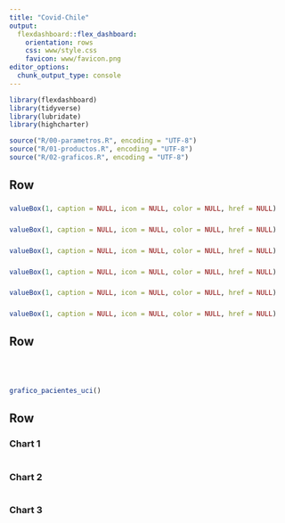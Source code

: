 ```yaml
---
title: "Covid-Chile"
output: 
  flexdashboard::flex_dashboard:
    orientation: rows
    css: www/style.css
    favicon: www/favicon.png    
editor_options: 
  chunk_output_type: console
---
```


```r
library(flexdashboard)
library(tidyverse)
library(lubridate)
library(highcharter)

source("R/00-parametros.R", encoding = "UTF-8")
source("R/01-productos.R", encoding = "UTF-8")
source("R/02-graficos.R", encoding = "UTF-8")
```

Row {data-height=200}
-----------------------------------------------------------------------

### 

```r
valueBox(1, caption = NULL, icon = NULL, color = NULL, href = NULL)
```

### 

```r
valueBox(1, caption = NULL, icon = NULL, color = NULL, href = NULL)
```

### 

```r
valueBox(1, caption = NULL, icon = NULL, color = NULL, href = NULL)
```

### 

```r
valueBox(1, caption = NULL, icon = NULL, color = NULL, href = NULL)
```

### 

```r
valueBox(1, caption = NULL, icon = NULL, color = NULL, href = NULL)
```

### 

```r
valueBox(1, caption = NULL, icon = NULL, color = NULL, href = NULL)
```

Row {data-height=400}
-----------------------------------------------------------------------

### 

```r
```

### 

```r
```

### 

```r
grafico_pacientes_uci()
```



Row {data-height=400}
-----------------------------------------------------------------------

### Chart 1

```r
```

### Chart 2

```r
```

### Chart 3

```r
```


